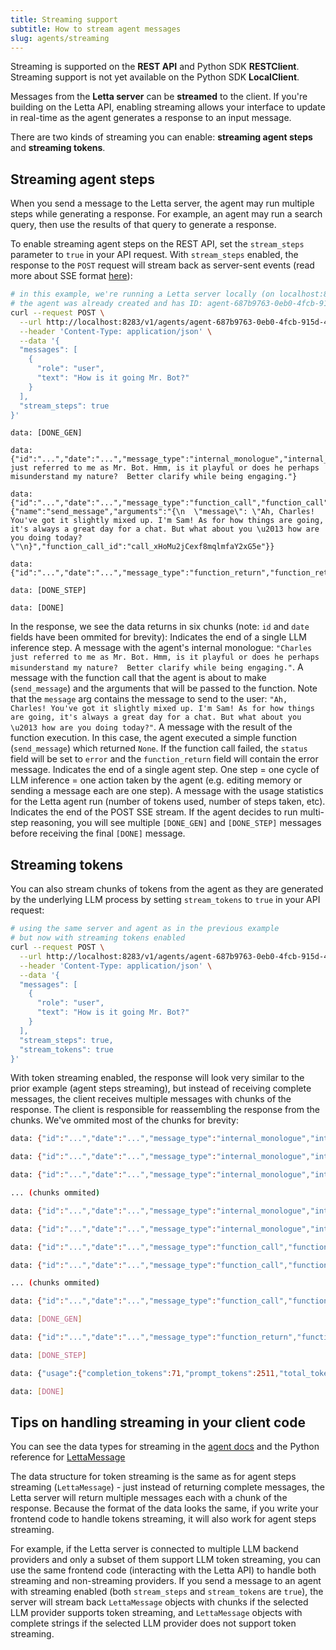 ```yaml
---
title: Streaming support
subtitle: How to stream agent messages
slug: agents/streaming
---
```



<Tip>Streaming is supported on the **REST API** and Python SDK **RESTClient**. Streaming support is not yet available on the Python SDK **LocalClient**.</Tip>

Messages from the **Letta server** can be **streamed** to the client. 
If you're building on the Letta API, enabling streaming allows your interface to update in real-time as the agent generates a response to an input message.

There are two kinds of streaming you can enable: **streaming agent steps** and **streaming tokens**.

## Streaming agent steps

When you send a message to the Letta server, the agent may run multiple steps while generating a response.
For example, an agent may run a search query, then use the results of that query to generate a response.

To enable streaming agent steps on the REST API, set the `stream_steps` parameter to `true` in your API request.
With `stream_steps` enabled, the response to the `POST` request will stream back as server-sent events (read more about SSE format [here](https://developer.mozilla.org/en-US/docs/Web/API/Server-sent_events/Using_server-sent_events)):
```sh
# in this example, we're running a Letta server locally (on localhost:8283)
# the agent was already created and has ID: agent-687b9763-0eb0-4fcb-915d-42bd9e7560bf
curl --request POST \
  --url http://localhost:8283/v1/agents/agent-687b9763-0eb0-4fcb-915d-42bd9e7560bf/messages \
  --header 'Content-Type: application/json' \
  --data '{
  "messages": [
    {
      "role": "user",
      "text": "How is it going Mr. Bot?"
    }
  ],
  "stream_steps": true
}'
```
```
data: [DONE_GEN]

data: {"id":"...","date":"...","message_type":"internal_monologue","internal_monologue":"Charles just referred to me as Mr. Bot. Hmm, is it playful or does he perhaps misunderstand my nature?  Better clarify while being engaging."}

data: {"id":"...","date":"...","message_type":"function_call","function_call":{"name":"send_message","arguments":"{\n  \"message\": \"Ah, Charles! You've got it slightly mixed up. I'm Sam! As for how things are going, it's always a great day for a chat. But what about you \u2013 how are you doing today?\"\n}","function_call_id":"call_xHoMu2jCexf8mqlmfaY2xG5e"}}

data: {"id":"...","date":"...","message_type":"function_return","function_return":"None","status":"success","function_call_id":"call_xHoMu2jCexf8mqlmfaY2xG5e"}

data: [DONE_STEP]

data: [DONE]
```
In the response, we see the data returns in six chunks (note: `id` and `date` fields have been ommited for brevity):
<Steps>
  <Step title="[DONE_GEN]">
    Indicates the end of a single LLM inference step.
  </Step>
  <Step title="internal_monologue">
    A message with the agent's internal monologue: `"Charles just referred to me as Mr. Bot. Hmm, is it playful or does he perhaps misunderstand my nature?  Better clarify while being engaging."`.
  </Step>
  <Step title="function_call">
    A message with the function call that the agent is about to make (`send_message`) and the arguments that will be passed to the function. Note that the `message` arg contains the message to send to the user: `"Ah, Charles! You've got it slightly mixed up. I'm Sam! As for how things are going, it's always a great day for a chat. But what about you \u2013 how are you doing today?"`.
  </Step>
  <Step title="function_return">
    A message with the result of the function execution. In this case, the agent executed a simple function (`send_message`) which returned `None`. If the function call failed, the `status` field will be set to `error` and the `function_return` field will contain the error message.
  </Step>
  <Step title="[DONE_STEP]">
    Indicates the end of a single agent step. One step = one cycle of LLM inference = one action taken by the agent (e.g. editing memory or sending a message each are one step).
  </Step>
  <Step title="usage">
    A message with the usage statistics for the Letta agent run (number of tokens used, number of steps taken, etc).
  </Step>
  <Step title="[DONE]">
    Indicates the end of the POST SSE stream. If the agent decides to run multi-step reasoning, you will see multiple `[DONE_GEN]` and `[DONE_STEP]` messages before receiving the final `[DONE]` message.
  </Step>
</Steps>

## Streaming tokens 

You can also stream chunks of tokens from the agent as they are generated by the underlying LLM process by setting `stream_tokens` to `true` in your API request:
```sh
# using the same server and agent as in the previous example
# but now with streaming tokens enabled
curl --request POST \
  --url http://localhost:8283/v1/agents/agent-687b9763-0eb0-4fcb-915d-42bd9e7560bf/messages \
  --header 'Content-Type: application/json' \
  --data '{
  "messages": [
    {
      "role": "user",
      "text": "How is it going Mr. Bot?"
    }
  ],
  "stream_steps": true,
  "stream_tokens": true
}'
```

With token streaming enabled, the response will look very similar to the prior example (agent steps streaming), but instead of receiving complete messages, the client receives multiple messages with chunks of the response.
The client is responsible for reassembling the response from the chunks.
We've ommited most of the chunks for brevity:
```sh
data: {"id":"...","date":"...","message_type":"internal_monologue","internal_monologue":""}

data: {"id":"...","date":"...","message_type":"internal_monologue","internal_monologue":"Charles"}

data: {"id":"...","date":"...","message_type":"internal_monologue","internal_monologue":" seems"}

... (chunks ommited)

data: {"id":"...","date":"...","message_type":"internal_monologue","internal_monologue":" persona"}

data: {"id":"...","date":"...","message_type":"internal_monologue","internal_monologue":"."}

data: {"id":"...","date":"...","message_type":"function_call","function_call":{"name":"send_message","function_call_id":"c7d07b12-92ea-4379-b1f6-849c2"}}

data: {"id":"...","date":"...","message_type":"function_call","function_call":{"arguments":"{\n"}}

... (chunks ommited)

data: {"id":"...","date":"...","message_type":"function_call","function_call":{"arguments":"}"}}

data: [DONE_GEN]

data: {"id":"...","date":"...","message_type":"function_return","function_return":"None","status":"success","function_call_id":"c7d07b12-92ea-4379-b1f6-849c2"}

data: [DONE_STEP]

data: {"usage":{"completion_tokens":71,"prompt_tokens":2511,"total_tokens":2582,"step_count":1}}

data: [DONE]
```

## Tips on handling streaming in your client code

<Note>You can see the data types for streaming in the [agent docs](messages#message-types) and the Python reference for [LettaMessage](/python-reference/LettaMessage)</Note>

The data structure for token streaming is the same as for agent steps streaming (`LettaMessage`) - just instead of returning complete messages, the Letta server will return multiple messages each with a chunk of the response.
Because the format of the data looks the same, if you write your frontend code to handle tokens streaming, it will also work for agent steps streaming.

For example, if the Letta server is connected to multiple LLM backend providers and only a subset of them support LLM token streaming, you can use the same frontend code (interacting with the Letta API) to handle both streaming and non-streaming providers.
If you send a message to an agent with streaming enabled (both `stream_steps` and `stream_tokens` are `true`), the server will stream back `LettaMessage` objects with chunks if the selected LLM provider supports token streaming, and `LettaMessage` objects with complete strings if the selected LLM provider does not support token streaming.
